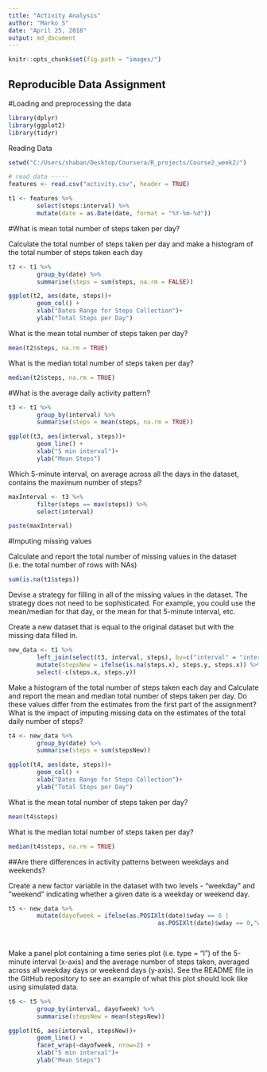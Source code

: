 ---
title: "Activity Analysis"
author: "Marko S"
date: "April 25, 2018"
output: md_document
---


```{r setup, include=FALSE}
knitr::opts_chunk$set(fig.path = "images/")
```


## Reproducible Data Assignment

#Loading and preprocessing the data

```{r echo=TRUE, warning = FALSE, message=FALSE,error=FALSE}

library(dplyr)
library(ggplot2)
library(tidyr)

```

Reading Data

```{r echo=TRUE}
setwd("C:/Users/shaban/Desktop/Coursera/R_projects/Course2_week2/")

# read data -----
features <- read.csv("activity.csv", header = TRUE)

t1 <- features %>%
        select(steps:interval) %>%
        mutate(date = as.Date(date, format = "%Y-%m-%d"))

```

#What is mean total number of steps taken per day?

Calculate the total number of steps taken per day and make a histogram of the total number of steps taken each day

```{r warning = FALSE}

t2 <- t1 %>%
        group_by(date) %>%
        summarise(steps = sum(steps, na.rm = FALSE))

ggplot(t2, aes(date, steps))+
        geom_col() + 
        xlab("Dates Range for Steps Collection")+
        ylab("Total Steps per Day")  

```

What is the mean total number of steps taken per day?


```{r warning = FALSE}

mean(t2$steps, na.rm = TRUE) 

```


What is the median total number of steps taken per day?


```{r warning = FALSE}

median(t2$steps, na.rm = TRUE) 

```

#What is the average daily activity pattern?

```{r warning = FALSE}

t3 <- t1 %>%
        group_by(interval) %>%
        summarise(steps = mean(steps, na.rm = TRUE))

ggplot(t3, aes(interval, steps))+
        geom_line() + 
        xlab("5 min interval")+
        ylab("Mean Steps")  

```

Which 5-minute interval, on average across all the days in the dataset, contains the maximum number of steps?

```{r warning = FALSE}

maxInterval <- t3 %>%
        filter(steps == max(steps)) %>%
        select(interval)

paste(maxInterval)


```

#Imputing missing values

Calculate and report the total number of missing values in the dataset (i.e. the total number of rows with NAs)

```{r warning = FALSE}

sum(is.na(t1$steps))


```

Devise a strategy for filling in all of the missing values in the dataset. The strategy does not need to be sophisticated. For example, you could use the mean/median for that day, or the mean for that 5-minute interval, etc.

Create a new dataset that is equal to the original dataset but with the missing data filled in.

```{r warning = FALSE}

new_data <- t1 %>%
        left_join(select(t3, interval, steps), by=c("interval" = "interval")) %>%
        mutate(stepsNew = ifelse(is.na(steps.x), steps.y, steps.x)) %>%
        select(-c(steps.x, steps.y))

```


Make a histogram of the total number of steps taken each day and Calculate and report the mean and median total number of steps taken per day. Do these values differ from the estimates from the first part of the assignment? What is the impact of imputing missing data on the estimates of the total daily number of steps?

```{r warning = FALSE}

t4 <- new_data %>%
        group_by(date) %>%
        summarise(steps = sum(stepsNew))

ggplot(t4, aes(date, steps))+
        geom_col() + 
        xlab("Dates Range for Steps Collection")+
        ylab("Total Steps per Day") 


```


What is the mean total number of steps taken per day?


```{r warning = FALSE}

mean(t4$steps) 

```


What is the median total number of steps taken per day?


```{r warning = FALSE}

median(t4$steps, na.rm = TRUE) 

```

##Are there differences in activity patterns between weekdays and weekends?

Create a new factor variable in the dataset with two levels - "weekday" and "weekend" indicating whether a given date is a weekday or weekend day.


```{r warning = FALSE}

t5 <- new_data %>%
        mutate(dayofweek = ifelse(as.POSIXlt(date)$wday == 6 | 
                                          as.POSIXlt(date)$wday == 0,"weekend","weekday"))
        
        
```


Make a panel plot containing a time series plot (i.e. type = "l") of the 5-minute interval (x-axis) and the average number of steps taken, averaged across all weekday days or weekend days (y-axis). See the README file in the GitHub repository to see an example of what this plot should look like using simulated data.


```{r warning = FALSE}

t6 <- t5 %>%
        group_by(interval, dayofweek) %>%
        summarise(stepsNew = mean(stepsNew))

ggplot(t6, aes(interval, stepsNew))+
        geom_line() + 
        facet_wrap(~dayofweek, nrow=2) +
        xlab("5 min interval")+
        ylab("Mean Steps")  

```






